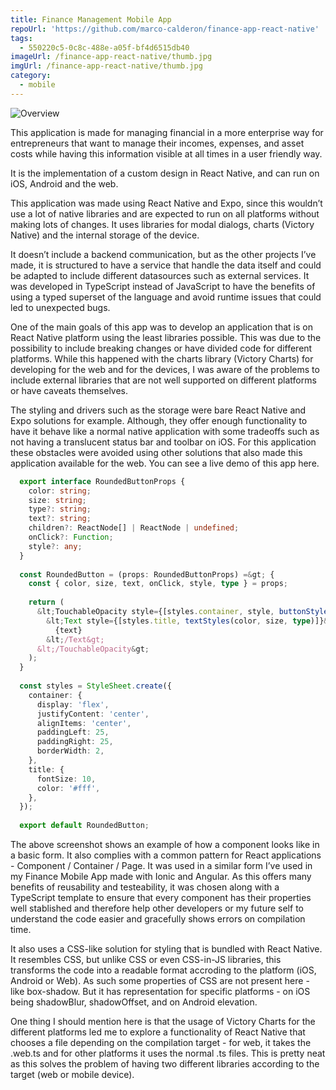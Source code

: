 ```yaml
---
title: Finance Management Mobile App
repoUrl: 'https://github.com/marco-calderon/finance-app-react-native'
tags:
  - 550220c5-0c8c-488e-a05f-bf4d6515db40
imageUrl: /finance-app-react-native/thumb.jpg
imgUrl: /finance-app-react-native/thumb.jpg
category:
  - mobile
---
```


![Overview](/finance-app-react-native/1.jpg)

This application is made for managing financial in a more enterprise way for entrepreneurs that want to manage their incomes, expenses, and asset costs while having this information visible at all times in a user friendly way.

It is the implementation of a custom design in React Native, and can run on iOS, Android and the web.

This application was made using React Native and Expo, since this wouldn’t use a lot of native libraries and are expected to run on all platforms without making lots of changes. It uses libraries for modal dialogs, charts (Victory Native) and the internal storage of the device.

It doesn’t include a backend communication, but as the other projects I’ve made, it is structured to have a service that handle the data itself and could be adapted to include different datasources such as external services. It was developed in TypeScript instead of JavaScript to have the benefits of using a typed superset of the language and avoid runtime issues that could led to unexpected bugs.

One of the main goals of this app was to develop an application that is on React Native platform using the least libraries possible. This was due to the possibility to include breaking changes or have divided code for different platforms. While this happened with the charts library (Victory Charts) for developing for the web and for the devices, I was aware of the problems to include external libraries that are not well supported on different platforms or have caveats themselves.

The styling and drivers such as the storage were bare React Native and Expo solutions for example. Although, they offer enough functionality to have it behave like a normal native application with some tradeoffs such as not having a translucent status bar and toolbar on iOS. For this application these obstacles were avoided using other solutions that also made this application available for the web. You can see a live demo of this app here.

```typescript
  export interface RoundedButtonProps {
    color: string;
    size: string;
    type?: string;
    text?: string;
    children?: ReactNode[] | ReactNode | undefined;
    onClick?: Function;
    style?: any;
  }
  
  const RoundedButton = (props: RoundedButtonProps) =&gt; {
    const { color, size, text, onClick, style, type } = props;
  
    return (
      &lt;TouchableOpacity style={[styles.container, style, buttonStyles(color, size, type)]} onPress={() =&gt; onClick &amp;&amp; onClick()}&gt;
        &lt;Text style={[styles.title, textStyles(color, size, type)]}&gt;
          {text}
        &lt;/Text&gt;
      &lt;/TouchableOpacity&gt;
    );
  }
  
  const styles = StyleSheet.create({
    container: {
      display: 'flex',
      justifyContent: 'center',
      alignItems: 'center',
      paddingLeft: 25,
      paddingRight: 25,
      borderWidth: 2,
    },
    title: {
      fontSize: 10,
      color: '#fff',
    },
  });
  
  export default RoundedButton;
```

The above screenshot shows an example of how a component looks like in a basic form. It also complies with a common pattern for React applications - Component / Container / Page. It was used in a similar form I’ve used in my Finance Mobile App made with Ionic and Angular. As this offers many benefits of reusability and testeability, it was chosen along with a TypeScript template to ensure that every component has their properties well stablished and therefore help other developers or my future self to understand the code easier and gracefully shows errors on compilation time.

It also uses a CSS-like solution for styling that is bundled with React Native. It resembles CSS, but unlike CSS or even CSS-in-JS libraries, this transforms the code into a readable format accroding to the platform (iOS, Android or Web). As such some properties of CSS are not present here - like box-shadow. But it has representation for specific platforms - on iOS being shadowBlur, shadowOffset, and on Android elevation.

One thing I should mention here is that the usage of Victory Charts for the different platforms led me to explore a functionality of React Native that chooses a file depending on the compilation target - for web, it takes the .web.ts and for other platforms it uses the normal .ts files. This is pretty neat as this solves the problem of having two different libraries according to the target (web or mobile device).
